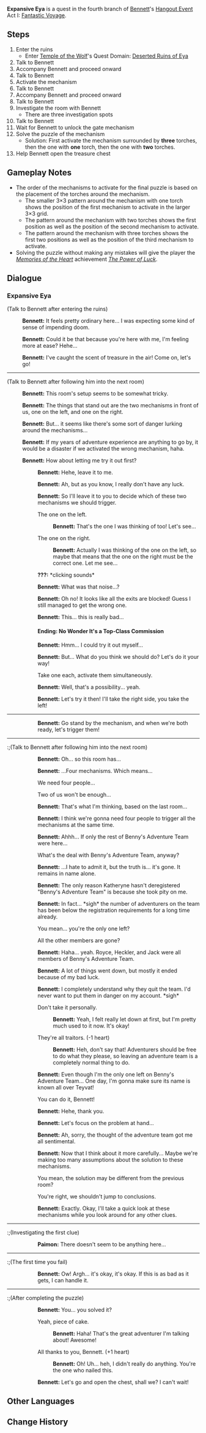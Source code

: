 {{Quest Infobox
|id            = 19045
|type          = Story
|group         = Hangout Event
|chapter       = Bennett
|actNum        = I
|act           = Fantastic Voyage (Hangout Event)
|startLocation = [[Thousand Winds Temple]], [[Mondstadt]]
|region        = Mondstadt
|area          = Starfell Valley
|subarea       = Thousand Winds Temple
|prev          = Adventurous Acquaintance
|domain        = Deserted Ruins of Eya
|characters    = Bennett; Paimon; Traveler
|voiced        = yes
}}
'''Expansive Eya''' is a quest in the fourth branch of [[Bennett]]'s [[Hangout Event]] Act I: [[Fantastic Voyage (Hangout Event)|Fantastic Voyage]].

==Steps==
# Enter the ruins
#* Enter [[Temple of the Wolf]]'s Quest Domain: [[Deserted Ruins of Eya]]
# Talk to Bennett
# Accompany Bennett and proceed onward
# Talk to Bennett
# Activate the mechanism
# Talk to Bennett
# Accompany Bennett and proceed onward
# Talk to Bennett
# Investigate the room with Bennett
#* There are three investigation spots
# Talk to Bennett
# Wait for Bennett to unlock the gate mechanism
# Solve the puzzle of the mechanism
#* Solution: First activate the mechanism surrounded by '''three''' torches, then the one with '''one''' torch, then the one with '''two''' torches.
# Help Bennett open the treasure chest

==Gameplay Notes==
* The order of the mechanisms to activate for the final puzzle is based on the placement of the torches around the mechanism.
** The smaller 3×3 pattern around the mechanism with one torch shows the position of the first mechanism to activate in the larger 3×3 grid.
** The pattern around the mechanism with two torches shows the first position as well as the position of the second mechanism to activate.
** The pattern around the mechanism with three torches shows the first two positions as well as the position of the third mechanism to activate.
* Solving the puzzle without making any mistakes will give the player the ''[[Memories of the Heart]]'' achievement ''[[The Power of Luck]]''.

==Dialogue==
{{Quest Description|An adventurer requires naught but courage and strength. The two of you prepare to head directly to the [[Deserted Ruins of Eya]].}}
===Expansive Eya===
{{Dialogue start}}
;(Talk to Bennett after entering the ruins)
:{{A|vo bntcop001 1904501 bennett 01.ogg}} '''Bennett:''' It feels pretty ordinary here... I was expecting some kind of sense of impending doom.
:{{A|vo bntcop001 1904501 bennett 02.ogg}} '''Bennett:''' Could it be that because you're here with me, I'm feeling more at ease? Hehe...
:{{A|vo bntcop001 1904501 bennett 03.ogg}} '''Bennett:''' I've caught the scent of treasure in the air! Come on, let's go!
----
;(Talk to Bennett after following him into the next room)
:{{A|vo bntcop001 1904502 bennett 01.ogg}} '''Bennett:''' This room's setup seems to be somewhat tricky.
:{{A|vo bntcop001 1904502 bennett 02.ogg}} '''Bennett:''' The things that stand out are the two mechanisms in front of us, one on the left, and one on the right.
:{{A|vo bntcop001 1904502 bennett 03.ogg}} '''Bennett:''' But... it seems like there's some sort of danger lurking around the mechanisms...
:{{A|vo bntcop001 1904502 bennett 04.ogg}} '''Bennett:''' If my years of adventure experience are anything to go by, it would be a disaster if we activated the wrong mechanism, haha.
:{{A|vo bntcop001 1904502 bennett 05.ogg}} '''Bennett:''' How about letting me try it out first?
:{{Hangout Branch|Go ahead! We won't get anywhere just staring at them.|#Ending: No Wonder It's a Top-Class Commission|Ending: No Wonder It's a Top-Class Commission}}
::{{A|vo bntcop001 1904502 bennett 06.ogg}} '''Bennett:''' Hehe, leave it to me.
::{{A|vo bntcop001 1904502 bennett 07.ogg}} '''Bennett:''' Ah, but as you know, I really don't have any luck.
::{{A|vo bntcop001 1904502 bennett 08.ogg}} '''Bennett:''' So I'll leave it to you to decide which of these two mechanisms we should trigger.
::{{DIcon}} The one on the left.
:::{{A|vo bntcop001 1904502 bennett 09.ogg}} '''Bennett:''' That's the one I was thinking of too! Let's see...
::{{DIcon}} The one on the right.
:::{{A|vo bntcop001 1904502 bennett 10.ogg}} '''Bennett:''' Actually I was thinking of the one on the left, so maybe that means that the one on the right must be the correct one. Let me see...
::'''???:''' *clicking sounds*
::{{A|vo bntcop001 1904502 bennett 11.ogg}} '''Bennett:''' What was that noise...?
::{{A|vo bntcop001 1904502 bennett 12.ogg}} '''Bennett:''' Oh no! It looks like all the exits are blocked! Guess I still managed to get the wrong one.
::{{A|vo bntcop001 1904502 bennett 13.ogg}} '''Bennett:''' This... this is really bad...
::
::<h4>Ending: No Wonder It's a Top-Class Commission</h4>
::<dl><dd><dl><dd>{{Hangout Ending
|ending name     = No Wonder It's a Top-Class Commission
|character       = Bennett
|act             = 1
|description     = As expected of an A-rank commission! One misstep and we're stuck in here!
}}</dd></dl></dd></dl>
:{{Hangout Branch|Hmm, how can I let you face the danger alone?|#Ending: Fortunate Outcome|Ending: Fortunate Outcome}}
::{{A|vo bntcop001 1904502 bennett 14.ogg}} '''Bennett:''' Hmm... I could try it out myself...
::{{A|vo bntcop001 1904502 bennett 15.ogg}} '''Bennett:''' But... What do you think we should do? Let's do it your way!
::{{DIcon}} Take one each, activate them simultaneously.
::{{A|vo bntcop001 1904502 bennett 16.ogg}} '''Bennett:''' Well, that's a possibility... yeah.
::{{A|vo bntcop001 1904502 bennett 17.ogg}} '''Bennett:''' Let's try it then! I'll take the right side, you take the left!
----
::{{A|vo bntcop001 1904505 bennett 01.ogg}} '''Bennett:''' Go stand by the mechanism, and when we're both ready, let's trigger them!
::
:;(After activating the mechanism)
::{{A|vo bntcop001 1904507 bennett 01.ogg}} '''Bennett:''' Cooool! The door is open. We got it right!
::{{A|vo bntcop001 1904507 bennett 02.ogg}} '''Bennett:''' Good thing we went with your idea. You definitely live up to your reputation.
::{{A|vo bntcop001 1904507 bennett 03.ogg}} '''Bennett:''' And... I haven't had this feeling of working together with friends in ages. I've really missed it, hehe.
::{{A|vo bntcop001 1904507 bennett 04.ogg}} '''Bennett:''' Anyway, let's move on!
----
:;(Talk to Bennett after following him into the next room)
::{{A|vo bntcop001 1904503 bennett 01.ogg}} '''Bennett:''' Oh... so this room has...
::{{A|vo bntcop001 1904503 bennett 02.ogg}} '''Bennett:''' ...Four mechanisms. Which means...
::{{DIcon}} We need four people...
::{{DIcon}} Two of us won't be enough...
::{{A|vo bntcop001 1904503 bennett 03.ogg}} '''Bennett:''' That's what I'm thinking, based on the last room...
::{{A|vo bntcop001 1904503 bennett 04.ogg}} '''Bennett:''' I think we're gonna need four people to trigger all the mechanisms at the same time.
::{{A|vo bntcop001 1904503 bennett 05.ogg}} '''Bennett:''' Ahhh... If only the rest of Benny's Adventure Team were here...
::{{DIcon}} What's the deal with Benny's Adventure Team, anyway?
::{{A|vo bntcop001 1904503 bennett 06.ogg}} '''Bennett:''' ...I hate to admit it, but the truth is... it's gone. It remains in name alone.
::{{A|vo bntcop001 1904503 bennett 07.ogg}} '''Bennett:''' The only reason Katheryne hasn't deregistered "Benny's Adventure Team" is because she took pity on me.
::{{A|vo bntcop001 1904503 bennett 08.ogg}} '''Bennett:''' In fact... *sigh* the number of adventurers on the team has been below the registration requirements for a long time already.
::{{DIcon}} You mean... you're the only one left?
::{{DIcon}} All the other members are gone?
::{{A|vo bntcop001 1904503 bennett 09.ogg}} '''Bennett:''' Haha... yeah. Royce, Heckler, and Jack were all members of Benny's Adventure Team.
::{{A|vo bntcop001 1904503 bennett 10.ogg}} '''Bennett:''' A lot of things went down, but mostly it ended because of my bad luck.
::{{A|vo bntcop001 1904503 bennett 11.ogg}} '''Bennett:''' I completely understand why they quit the team. I'd never want to put them in danger on my account. *sigh*
::{{DIcon}} Don't take it personally.
:::{{A|vo bntcop001 1904503 bennett 12.ogg}} '''Bennett:''' Yeah, I felt really let down at first, but I'm pretty much used to it now. It's okay!
::{{DIcon}} They're all traitors. (-1 heart)
:::{{A|vo bntcop001 1904503 bennett 13.ogg}} '''Bennett:''' Heh, don't say that! Adventurers should be free to do what they please, so leaving an adventure team is a completely normal thing to do.
::{{A|vo bntcop001 1904503 bennett 14.ogg}} '''Bennett:''' Even though I'm the only one left on Benny's Adventure Team... One day, I'm gonna make sure its name is known all over Teyvat!
::{{DIcon}} You can do it, Bennett!
::{{A|vo bntcop001 1904503 bennett 15.ogg}} '''Bennett:''' Hehe, thank you.
::{{A|vo bntcop001 1904503 bennett 16.ogg}} '''Bennett:''' Let's focus on the problem at hand...
::{{A|vo bntcop001 1904503 bennett 17.ogg}} '''Bennett:''' Ah, sorry, the thought of the adventure team got me all sentimental.
::{{A|vo bntcop001 1904503 bennett 18.ogg}} '''Bennett:''' Now that I think about it more carefully... Maybe we're making too many assumptions about the solution to these mechanisms.
::{{DIcon}} You mean, the solution may be different from the previous room?
::{{DIcon}} You're right, we shouldn't jump to conclusions.
::{{A|vo bntcop001 1904503 bennett 19.ogg}} '''Bennett:''' Exactly. Okay, I'll take a quick look at these mechanisms while you look around for any other clues.
----
:;(Investigating the first clue)
::{{A|vo bntcop001 1904508 paimon 01.ogg}} '''Paimon:''' There doesn't seem to be anything here...
:;(Investigating the second clue)
::{{A|vo bntcop001 1904508 paimon 02.ogg}} '''Paimon:''' It's so dusty. Paimon bets no one has been here in a long, long time.
:;(Investigating the third clue)
::{{A|vo bntcop001 1904508 paimon 03.ogg}} '''Paimon:''' Hey that looks like a notebook!
::{{A|vo bntcop001 1904508 paimon 04.ogg}} '''Paimon:''' Let's grab it and check it out with Bennett, shall we?
::;(Obtain [[Lost Adventure Notebook]])
::
:;(Talking to Bennett)
::{{A|vo bntcop001 1904504 bennett 01.ogg}} '''Bennett:''' An adventurer's notebook? What's it doing here...?
::{{A|vo bntcop001 1904504 bennett 02.ogg}} '''Bennett:''' Maybe it's got some clues on how to crack these mechanisms! Shall we take a look?
::;(Opens the [[Lost Adventure Notebook]]):
::: "Eric can't hold on any longer... We had no choice but to give up. I'll leave this notebook here. Maybe this treasure is destined for someone else.
::: As you may have noticed, the {{Color|help|mechanism installed by the door needs someone operating it constantly}}. Otherwise, the other mechanisms cannot be operated.
::: But there's a catch...
::: The person operating the mechanism by the door takes on an enormous risk.
::: If the other mechanisms are operated in the wrong sequence, that person will face...
::: One other word of advice:
::: {{Color|help|The number or torches does not indicate the sequence of operation}}... We made that mistake, and paid a painful price. Perhaps... {{Color|help|the order has something to do with the position of the torches on the ground}}?
::: What is the answer?
::: Oh, how I wish to know...
::: But Eric physically can't take any more..."
::{{A|vo bntcop001 1904504 bennett 03.ogg}} '''Bennett:''' Whoa... It really does have some information about them.
::{{DIcon}} It's some very valuable guidance.
::{{DIcon}} Why do I feel... it's a bit ominous?
::{{A|vo bntcop001 1904504 bennett 04.ogg}} '''Bennett:''' It seems that the writer is holding something back.
::{{A|vo bntcop001 1904504 bennett 05.ogg}} '''Bennett:''' Well, since they've placed their hopes on future adventurers, we can't let them down.
::{{A|vo bntcop001 1904504 bennett 06.ogg}} '''Bennett:''' The notes say that the mechanism at the entrance needs to be controlled by someone continuously...
::{{A|vo bntcop001 1904504 bennett 07.ogg}} '''Bennett:''' But if the mechanisms are activated in the wrong sequence, the person in charge of the mechanism at the entrance will...
::{{DIcon}} Get hurt?
:::{{A|vo bntcop001 1904504 bennett 08.ogg}} '''Bennett:''' Yeah, I guess that's what the notes are referring to when they say... "Eric can't hold on anymore"...
::{{DIcon}} ...Die?
:::{{A|vo bntcop001 1904504 bennett 09.ogg}} '''Bennett:''' Uh... You think so!? Surely it can't be that bad!
:::{{A|vo bntcop001 1904504 bennett 10.ogg}} '''Bennett:''' It says in the notes that Eric "can't hold on anymore." That at least proves that it is possible to "hold on" up to a point.
::{{A|vo bntcop001 1904504 bennett 11.ogg}} '''Bennett:''' Anyway, I'll take that role.
::{{DIcon}} Who says it's up to you?
::{{DIcon}} We should at least to rock, paper, scissors...
::{{A|vo bntcop001 1904504 bennett 12.ogg}} '''Bennett:''' Haha, it's okay, it's okay. Getting injured is just part of my daily routine.
::{{A|vo bntcop001 1904504 bennett 13.ogg}} '''Bennett:''' I'm pretty used to it by now. At the very least, I should be able to last longer than this Eric guy, haha.
::{{A|vo bntcop001 1904504 bennett 14.ogg}} '''Bennett:''' And more importantly, I trust you!
::{{A|vo bntcop001 1904504 bennett 15.ogg}} '''Bennett:''' You can definitely crack this mechanism puzzle, right? I mean come on! You're the great adventurer that I've always admired.
::{{DIcon}} Bennett...
::{{A|vo bntcop001 1904504 bennett 16.ogg}} '''Bennett:''' Alright, alright, let's just focus on solving these mechanisms!
::{{A|vo bntcop001 1904504 bennett 17.ogg}} '''Bennett:''' Remember what the notes say... Hmm...
::{{A|vo bntcop001 1904504 bennett 18.ogg}} '''Bennett:''' "The number of torches is not the hint for the activation sequence..."
::{{A|vo bntcop001 1904504 bennett 19.ogg}} '''Bennett:''' "Perhaps... the sequence is related to the position of the torches on the ground."
::{{A|vo bntcop001 1904504 bennett 20.ogg}} '''Bennett:''' Well, don't put too much pressure on yourself just because you're afraid I'll get hurt!
::{{A|vo bntcop001 1904504 bennett 21.ogg}} '''Bennett:''' Just go with your gut and do it.
----
:;(The first time you fail)
::{{A|vo bntcop001 1904511 bennett 01.ogg}} '''Bennett:''' Ow! Argh... it's okay, it's okay. If this is as bad as it gets, I can handle it.
:;(The second time you fail)
::{{A|vo bntcop001 1904511 bennett 02.ogg}} '''Bennett:''' Ah! *cough* *cough* I'm fine... don't let me influence your... thinking...
:;(If you fail thrice)
::{{A|vo bntcop001 1904511 bennett 03.ogg}} '''Bennett:''' Ugh... is it over yet... I think I...
::{{A|vo bntcop001 1904511 bennett 04.ogg}} '''Bennett:''' I'm... sorry...
::{{A|vo bntcop001 1904511 bennett 05.ogg}} '''Bennett:''' I don't think my body... can... take this anymore...
::{{A|vo bntcop001 1904511 bennett 06.ogg}} '''Bennett:''' I'm sorry... I failed you... ''(-5 Hearts)''
::;'''Hangout Event Ended'''<br />Journey Over
----
:;(After completing the puzzle)
::{{A|vo bntcop001 1904511 bennett 07.ogg}} '''Bennett:''' You... you solved it?
::{{DIcon}} Yeah, piece of cake.
:::{{A|vo bntcop001 1904511 bennett 08.ogg}} '''Bennett:''' Haha! That's the great adventurer I'm talking about! Awesome!
::{{DIcon}} All thanks to you, Bennett. (+1 heart)
:::{{A|vo bntcop001 1904511 bennett 09.ogg}} '''Bennett:''' Oh! Uh... heh, I didn't really do anything. You're the one who nailed this.
::{{A|vo bntcop001 1904511 bennett 10.ogg}} '''Bennett:''' Let's go and open the chest, shall we? I can't wait!
::
:;(Open the Luxurious Chest)
::{{A|vo bntcop001 1904506 bennett 01.ogg}} '''Bennett:''' Wow, that was quite a haul!
::{{A|vo bntcop001 1904506 bennett 02.ogg}} '''Bennett:''' This must be the proudest moment for any adventurer!
::{{A|vo bntcop001 1904506 bennett 03.ogg}} '''Bennett:''' Not only getting the chest, but having this golden opportunity to join you on an adventure. For me, that's a pretty major treasure already, hehe...
::{{DIcon}} The feeling is mutual.
:::{{A|vo bntcop001 1904506 bennett 04.ogg}} '''Bennett:''' Really! Then I'm honored, haha.
::{{DIcon}} The chest is the most important thing here.
:::{{A|vo bntcop001 1904506 bennett 05.ogg}} '''Bennett:''' Hmm... I guess you're right, finding chests is where the real romance of being an adventurer lies!
::{{A|vo bntcop001 1904506 bennett 06.ogg}} '''Bennett:''' But there's one other thing that I find the most amazing of all...
::{{A|vo bntcop001 1904506 bennett 07.ogg}} '''Bennett:''' The fact that nothing really bad happened to us this whole adventure. This is the first time in my whole adventure career that it's ever turned out this way!
::{{DIcon}} This is just one of the many possible outcomes.
::{{DIcon}} But it shows that fortunate outcomes do exist.
::{{A|vo bntcop001 1904506 bennett 08.ogg}} '''Bennett:''' That sounds very deep... but I think I get what you're saying.
::{{A|vo bntcop001 1904506 bennett 09.ogg}} '''Bennett:''' You are saying that no matter how unlucky I might be, there will always be times when luck is on my side, right?
::{{A|vo bntcop001 1904506 bennett 10.ogg}} '''Bennett:''' Yeah... This is a really big thing for me.
::{{A|vo bntcop001 1904506 bennett 11.ogg}} '''Bennett:''' And you know, I have a feeling that...
::{{A|vo bntcop001 1904506 bennett 12.ogg}} '''Bennett:''' ...It was your kindness and goodwill towards me that helped me avoid a lot of bad luck... even find a little good luck...
::{{A|vo bntcop001 1904506 bennett 13.ogg}} '''Bennett:''' Hehe, it's a bit embarrassing to say that out loud, but all in all, thank you... for everything!
::{{A|vo bntcop001 1904506 bennett 14.ogg}} '''Bennett:''' I hope I get to go on another adventure with you soon!
::
::<h4>Ending: Fortunate Outcome</h4>
::<dl><dd><dl><dd>{{Hangout Ending
|ending name     = Fortunate Outcome
|character       = Bennett
|act             = 1
|description     = Perhaps it was your goodwill that allowed you to snatch hold of some good luck amid all that misfortune.
}}</dd></dl></dd></dl>
{{Dialogue end}}

==Other Languages==
{{Other Languages
|en      = Expansive Eya
|zhs     = 埃伊亚遗迹冒险
|zhs_rm  = Āiyīyà Yíjī Màoxiǎn
|zht     = 埃伊亞遺蹟冒險
|zht_rm  = Āiyīyà Yíjī Màoxiǎn
|zh_tl   = Eya Ruins Adventure
|ja      = エイア遺跡大冒険
|ja_rm   = Eia Iseki Daibouken
|ja_tl   = Great Adventure in Eya Ruins
|ko      = 에야의 유적 모험
|ko_rm   = Eya-ui Yujeok Moheom
|ko_tl   = Eya Ruins Adventure
|es      = Aventura en las ruinas de Eya
|es_tl   = Adventure at the Eya Ruins
|fr      = Au cœur d'Eya
|fr_tl   = In the Heart of Eya
|ru      = Исследование руин Эйа
|ru_tl   = Eya Ruin Investigation
|th      = การผจญภัยในซากปรักหักพังแห่ง Eya
|th_rm   = 
|th_tl   = 
|vi      = Thám Hiểm Di Tích Eya
|vi_tl   = Explore Eya Ruins
|de      = Abenteuer in den Ruinen von Eya
|de_tl   = Adventurer in the Ruins of Eya
|id      = Eya yang Luas
|id_tl   = Vast Eya
|pt      = Aventuras nas Ruínas de Eya
|pt_tl   = Adventures at the Eya Ruins
|tr      = Geniş Eya
|tr_tl   = 
|it      = La vastità delle rovine
|it_tl   = 
}}

==Change History==
{{Change History|1.4}}